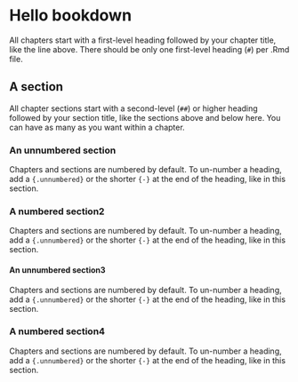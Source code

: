 # Hello bookdown 

All chapters start with a first-level heading followed by your chapter title, like the line above. There should be only one first-level heading (`#`) per .Rmd file.

## A section

All chapter sections start with a second-level (`##`) or higher heading followed by your section title, like the sections above and below here. You can have as many as you want within a chapter.

### An unnumbered section {-}

Chapters and sections are numbered by default. To un-number a heading, add a `{.unnumbered}` or the shorter `{-}` at the end of the heading, like in this section.

### A numbered section2 

Chapters and sections are numbered by default. To un-number a heading, add a `{.unnumbered}` or the shorter `{-}` at the end of the heading, like in this section.

#### An unnumbered section3 {-}

Chapters and sections are numbered by default. To un-number a heading, add a `{.unnumbered}` or the shorter `{-}` at the end of the heading, like in this section.

### A numbered section4

Chapters and sections are numbered by default. To un-number a heading, add a `{.unnumbered}` or the shorter `{-}` at the end of the heading, like in this section.

